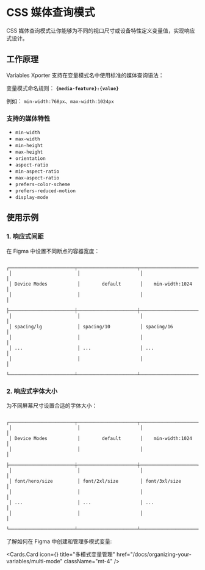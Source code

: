 
# CSS 媒体查询模式

CSS 媒体查询模式让你能够为不同的视口尺寸或设备特性定义变量值，实现响应式设计。

## 工作原理

Variables Xporter 支持在变量模式名中使用标准的媒体查询语法：

变量模式命名规则：
**`{media-feature}:{value}`**

例如：
`min-width:768px`、`max-width:1024px`

### 支持的媒体特性

- `min-width`
- `max-width`
- `min-height`
- `max-height`
- `orientation`
- `aspect-ratio`
- `min-aspect-ratio`
- `max-aspect-ratio`
- `prefers-color-scheme`
- `prefers-reduced-motion`
- `display-mode`

## 使用示例

### 1. 响应式间距

在 Figma 中设置不同断点的容器宽度：

```                                          
 ┌────────────────────────┬──────────────────────┬─────────────────────┐
 │                        │                      │                     │
 │ Device Modes           │        default       │    min-width:1024   │
 │                        │                      │                     │
 ├────────────────────────┼──────────────────────┼─────────────────────┤
 │                        │                      │                     │
 │ spacing/lg             │ spacing/10           │ spacing/16          │
 │                        │                      │                     │
 │ ...                    │ ...                  │ ...                 │
 │                        │                      │                     │
 └────────────────────────┴──────────────────────┴─────────────────────┘
```

### 2. 响应式字体大小

为不同屏幕尺寸设置合适的字体大小：

```
 ┌────────────────────────┬──────────────────────┬─────────────────────┐
 │                        │                      │                     │
 │ Device Modes           │        default       │    min-width:1024   │
 │                        │                      │                     │
 ├────────────────────────┼──────────────────────┼─────────────────────┤
 │                        │                      │                     │
 │ font/hero/size         │ font/2xl/size        │ font/3xl/size       │
 │                        │                      │                     │
 │ ...                    │ ...                  │ ...                 │
 │                        │                      │                     │
 └────────────────────────┴──────────────────────┴─────────────────────┘
```

了解如何在 Figma 中创建和管理多模式变量:

  <Cards.Card
    icon={<Columns3  />}
    title="多模式变量管理"
    href="/docs/organizing-your-variables/multi-mode"
    className="mt-4"
  />
